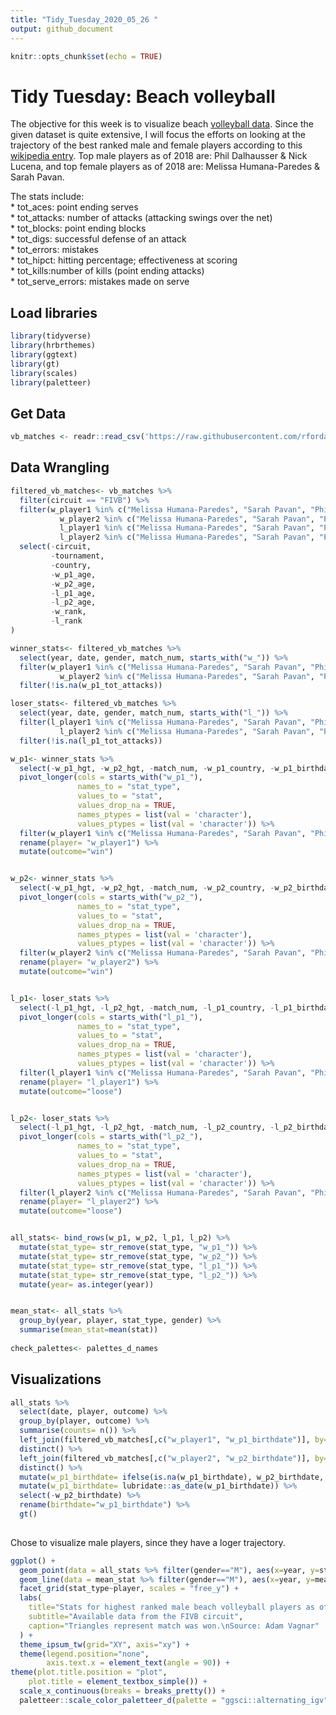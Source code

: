 ```yaml
---
title: "Tidy_Tuesday_2020_05_26 "
output: github_document
---
```


```r
knitr::opts_chunk$set(echo = TRUE)
```

# Tidy Tuesday: Beach volleyball

The objective for this week is to visualize beach [volleyball data](https://github.com/rfordatascience/tidytuesday/blob/master/data/2020/2020-05-19/readme.md){target="_blank"}. Since the given dataset is quite extensive, I will focus the efforts on looking at the trajectory of the best ranked male and female players according to this [wikipedia entry](https://en.wikipedia.org/wiki/FIVB_Beach_Volleyball_World_Rankings){target="_blank"}. Top male players as of 2018 are: Phil Dalhausser & Nick Lucena, and top female players as of 2018 are:  Melissa Humana-Paredes & Sarah Pavan.

The stats include:  
* tot_aces: point ending serves  
* tot_attacks: number of attacks (attacking swings over the net)  
* tot_blocks: point ending blocks  
* tot_digs: successful defense of an attack  
* tot_errors: mistakes  
* tot_hipct: hitting percentage; effectiveness at scoring  
* tot_kills:number of kills (point ending attacks)  
* tot_serve_errors: mistakes made on serve  

## Load libraries
```r
library(tidyverse)
library(hrbrthemes)
library(ggtext)
library(gt)
library(scales)
library(paletteer)
```

## Get Data
```r
vb_matches <- readr::read_csv('https://raw.githubusercontent.com/rfordatascience/tidytuesday/master/data/2020/2020-05-19/vb_matches.csv', guess_max = 76000)

```

## Data Wrangling 
```r
filtered_vb_matches<- vb_matches %>%
  filter(circuit == "FIVB") %>%
  filter(w_player1 %in% c("Melissa Humana-Paredes", "Sarah Pavan", "Phil Dalhausser",  "Nick Lucena") | 
           w_player2 %in% c("Melissa Humana-Paredes", "Sarah Pavan", "Phil Dalhausser",  "Nick Lucena") | 
           l_player1 %in% c("Melissa Humana-Paredes", "Sarah Pavan", "Phil Dalhausser",  "Nick Lucena")| 
           l_player2 %in% c("Melissa Humana-Paredes", "Sarah Pavan", "Phil Dalhausser",  "Nick Lucena")) %>%
  select(-circuit,
         -tournament, 
         -country,
         -w_p1_age,
         -w_p2_age,
         -l_p1_age,
         -l_p2_age, 
         -w_rank, 
         -l_rank
)

winner_stats<- filtered_vb_matches %>%
  select(year, date, gender, match_num, starts_with("w_")) %>%
  filter(w_player1 %in% c("Melissa Humana-Paredes", "Sarah Pavan", "Phil Dalhausser",  "Nick Lucena") | 
           w_player2 %in% c("Melissa Humana-Paredes", "Sarah Pavan", "Phil Dalhausser",  "Nick Lucena")) %>%
  filter(!is.na(w_p1_tot_attacks))

loser_stats<- filtered_vb_matches %>%
  select(year, date, gender, match_num, starts_with("l_")) %>%
  filter(l_player1 %in% c("Melissa Humana-Paredes", "Sarah Pavan", "Phil Dalhausser",  "Nick Lucena")| 
           l_player2 %in% c("Melissa Humana-Paredes", "Sarah Pavan", "Phil Dalhausser",  "Nick Lucena")) %>%
  filter(!is.na(l_p1_tot_attacks))

w_p1<- winner_stats %>%
  select(-w_p1_hgt, -w_p2_hgt, -match_num, -w_p1_country, -w_p1_birthdate, -w_player2, -starts_with("w_p2_")) %>%
  pivot_longer(cols = starts_with("w_p1_"),
               names_to = "stat_type", 
               values_to = "stat",
               values_drop_na = TRUE, 
               names_ptypes = list(val = 'character'),
               values_ptypes = list(val = 'character')) %>%
  filter(w_player1 %in% c("Melissa Humana-Paredes", "Sarah Pavan", "Phil Dalhausser",  "Nick Lucena")) %>%
  rename(player= "w_player1") %>%
  mutate(outcome="win")


w_p2<- winner_stats %>%
  select(-w_p1_hgt, -w_p2_hgt, -match_num, -w_p2_country, -w_p2_birthdate, -w_player1, -starts_with("w_p1_")) %>%
  pivot_longer(cols = starts_with("w_p2_"),
               names_to = "stat_type", 
               values_to = "stat",
               values_drop_na = TRUE, 
               names_ptypes = list(val = 'character'),
               values_ptypes = list(val = 'character')) %>%
  filter(w_player2 %in% c("Melissa Humana-Paredes", "Sarah Pavan", "Phil Dalhausser",  "Nick Lucena")) %>%
  rename(player= "w_player2") %>%
  mutate(outcome="win")


l_p1<- loser_stats %>%
  select(-l_p1_hgt, -l_p2_hgt, -match_num, -l_p1_country, -l_p1_birthdate, -l_player2, -starts_with("l_p2_")) %>%
  pivot_longer(cols = starts_with("l_p1_"),
               names_to = "stat_type", 
               values_to = "stat",
               values_drop_na = TRUE, 
               names_ptypes = list(val = 'character'),
               values_ptypes = list(val = 'character')) %>%
  filter(l_player1 %in% c("Melissa Humana-Paredes", "Sarah Pavan", "Phil Dalhausser",  "Nick Lucena")) %>%
  rename(player= "l_player1") %>%
  mutate(outcome="loose")


l_p2<- loser_stats %>%
  select(-l_p1_hgt, -l_p2_hgt, -match_num, -l_p2_country, -l_p2_birthdate, -l_player1, -starts_with("l_p1_")) %>%
  pivot_longer(cols = starts_with("l_p2_"),
               names_to = "stat_type", 
               values_to = "stat",
               values_drop_na = TRUE, 
               names_ptypes = list(val = 'character'),
               values_ptypes = list(val = 'character')) %>%
  filter(l_player2 %in% c("Melissa Humana-Paredes", "Sarah Pavan", "Phil Dalhausser",  "Nick Lucena")) %>%
  rename(player= "l_player2") %>%
  mutate(outcome="loose")


all_stats<- bind_rows(w_p1, w_p2, l_p1, l_p2) %>%
  mutate(stat_type= str_remove(stat_type, "w_p1_")) %>%
  mutate(stat_type= str_remove(stat_type, "w_p2_")) %>%
  mutate(stat_type= str_remove(stat_type, "l_p1_")) %>%
  mutate(stat_type= str_remove(stat_type, "l_p2_")) %>%
  mutate(year= as.integer(year))


mean_stat<- all_stats %>%
  group_by(year, player, stat_type, gender) %>%
  summarise(mean_stat=mean(stat))
  
check_palettes<- palettes_d_names

```


## Visualizations

```r

all_stats %>%
  select(date, player, outcome) %>%
  group_by(player, outcome) %>%
  summarise(counts= n()) %>%
  left_join(filtered_vb_matches[,c("w_player1", "w_p1_birthdate")], by= c("player" = "w_player1")) %>%
  distinct() %>%
  left_join(filtered_vb_matches[,c("w_player2", "w_p2_birthdate")], by= c("player" = "w_player2")) %>%
  distinct() %>%
  mutate(w_p1_birthdate= ifelse(is.na(w_p1_birthdate), w_p2_birthdate, w_p1_birthdate)) %>%
  mutate(w_p1_birthdate= lubridate::as_date(w_p1_birthdate)) %>%
  select(-w_p2_birthdate) %>%
  rename(birthdate="w_p1_birthdate") %>%
  gt()
  

```

Chose to visualize male players, since they have a loger trajectory.

```r
ggplot() +
  geom_point(data = all_stats %>% filter(gender=="M"), aes(x=year, y=stat, color=player, shape=outcome)) +
  geom_line(data = mean_stat %>% filter(gender=="M"), aes(x=year, y=mean_stat, color=player)) +
  facet_grid(stat_type~player, scales = "free_y") +  
  labs(
    title="Stats for highest ranked male beach volleyball players as of 2018",
    subtitle="Available data from the FIVB circuit",
    caption="Triangles represent match was won.\nSource: Adam Vagnar"
  ) +
  theme_ipsum_tw(grid="XY", axis="xy") +
  theme(legend.position="none",
        axis.text.x = element_text(angle = 90)) +
theme(plot.title.position = "plot",
    plot.title = element_textbox_simple()) +
  scale_x_continuous(breaks = breaks_pretty()) +
  paletteer::scale_color_paletteer_d(palette = "ggsci::alternating_igv") 

```

